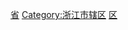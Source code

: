 [[Category:中国已撤消的市辖区_(按省级行政区分类)|省‎]]
[[Category:浙江市辖区|Category:浙江市辖区]]
[[Category:已撤消的中华人民共和国浙江省县级行政区|区]]